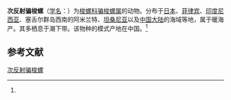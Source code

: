 {{Speciesbox
| name = 次反射骗梭螺
| status = 
| status_system = 
| image = 
| genus = Phenacovolva
| species = subreflexa
| authority = (A. Adams et Reeve, 1848)<ref name='id10758'>{{cite web| url =http://www.bioinfo.cn/db05/BjdwSpecies.php?action=view&id=10758| title =次反射骗梭螺| work =《中国动物物种编目数据库》| publisher =中国科学院微生物研究所| author =中国科学院动物研究所| accessdate =2009-04-28| deadurl =yes| archiveurl =https://web.archive.org/web/20160305033033/http://www.bioinfo.cn/db05/BjdwSpecies.php?action=view&id=10758| archivedate =2016-03-05}}</ref>
}}

'''次反射骗梭螺'''（[[学名|学名]]：{{lang|la|''Phenacovolva subreflexa''}}）为[[梭螺科|梭螺科]][[骗梭螺属|骗梭螺属]]的动物。分布于[[日本|日本]]、[[菲律宾|菲律宾]]、[[印度尼西亚|印度尼西亚]]、塞舌尔群岛西南的阿米兰特、[[坦桑尼亚|坦桑尼亚]]以及[[中国大陆|中国大陆]]的海域等地，属于暖海产。其多栖息于潮下带。该物种的模式产地在中国。<ref name='id10758'/>

== 参考文献 ==
{{reflist}}

{{Wikispecies|Phenacovolva subreflexa}}
{{Taxonbar|from=Q5227249}}

[[Category:骗梭螺属|次反射骗梭螺]]


{{软体动物小作品}}